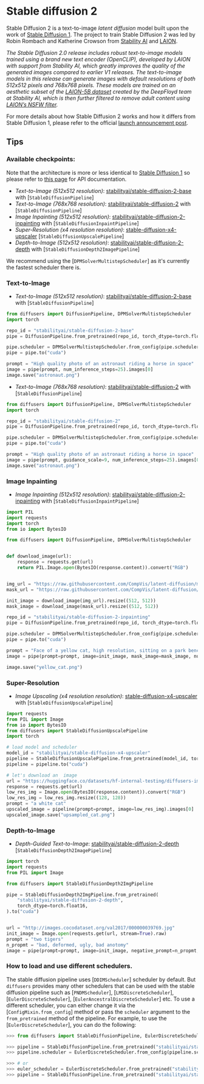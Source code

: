 <!--Copyright 2023 The HuggingFace Team. All rights reserved.

Licensed under the Apache License, Version 2.0 (the "License"); you may not use this file except in compliance with
the License. You may obtain a copy of the License at

http://www.apache.org/licenses/LICENSE-2.0

Unless required by applicable law or agreed to in writing, software distributed under the License is distributed on
an "AS IS" BASIS, WITHOUT WARRANTIES OR CONDITIONS OF ANY KIND, either express or implied. See the License for the
specific language governing permissions and limitations under the License.
-->

# Stable diffusion 2

Stable Diffusion 2 is a text-to-image _latent diffusion_ model built upon the work of [Stable Diffusion 1](https://stability.ai/blog/stable-diffusion-public-release). 
The project to train Stable Diffusion 2 was led by Robin Rombach and Katherine Crowson from [Stability AI](https://stability.ai/) and [LAION](https://laion.ai/).

*The Stable Diffusion 2.0 release includes robust text-to-image models trained using a brand new text encoder (OpenCLIP), developed by LAION with support from Stability AI, which greatly improves the quality of the generated images compared to earlier V1 releases. The text-to-image models in this release can generate images with default resolutions of both 512x512 pixels and 768x768 pixels. 
These models are trained on an aesthetic subset of the [LAION-5B dataset](https://laion.ai/blog/laion-5b/) created by the DeepFloyd team at Stability AI, which is then further filtered to remove adult content using [LAION’s NSFW filter](https://openreview.net/forum?id=M3Y74vmsMcY).*

For more details about how Stable Diffusion 2 works and how it differs from Stable Diffusion 1, please refer to the official [launch announcement post](https://stability.ai/blog/stable-diffusion-v2-release).

## Tips

### Available checkpoints:

Note that the architecture is more or less identical to [Stable Diffusion 1](./stable_diffusion/overview) so please refer to [this page](./stable_diffusion/overview) for API documentation.

- *Text-to-Image (512x512 resolution)*: [stabilityai/stable-diffusion-2-base](https://huggingface.co/stabilityai/stable-diffusion-2-base) with [`StableDiffusionPipeline`]
- *Text-to-Image (768x768 resolution)*: [stabilityai/stable-diffusion-2](https://huggingface.co/stabilityai/stable-diffusion-2) with [`StableDiffusionPipeline`]
- *Image Inpainting (512x512 resolution)*: [stabilityai/stable-diffusion-2-inpainting](https://huggingface.co/stabilityai/stable-diffusion-2-inpainting) with [`StableDiffusionInpaintPipeline`]
- *Super-Resolution (x4 resolution resolution)*: [stable-diffusion-x4-upscaler](https://huggingface.co/stabilityai/stable-diffusion-x4-upscaler) [`StableDiffusionUpscalePipeline`]
- *Depth-to-Image (512x512 resolution)*: [stabilityai/stable-diffusion-2-depth](https://huggingface.co/stabilityai/stable-diffusion-2-depth) with [`StableDiffusionDepth2ImagePipeline`]

We recommend using the [`DPMSolverMultistepScheduler`] as it's currently the fastest scheduler there is.


### Text-to-Image

- *Text-to-Image (512x512 resolution)*: [stabilityai/stable-diffusion-2-base](https://huggingface.co/stabilityai/stable-diffusion-2-base) with [`StableDiffusionPipeline`]

```python
from diffusers import DiffusionPipeline, DPMSolverMultistepScheduler
import torch

repo_id = "stabilityai/stable-diffusion-2-base"
pipe = DiffusionPipeline.from_pretrained(repo_id, torch_dtype=torch.float16, variant="fp16")

pipe.scheduler = DPMSolverMultistepScheduler.from_config(pipe.scheduler.config)
pipe = pipe.to("cuda")

prompt = "High quality photo of an astronaut riding a horse in space"
image = pipe(prompt, num_inference_steps=25).images[0]
image.save("astronaut.png")
```

- *Text-to-Image (768x768 resolution)*: [stabilityai/stable-diffusion-2](https://huggingface.co/stabilityai/stable-diffusion-2) with [`StableDiffusionPipeline`]

```python
from diffusers import DiffusionPipeline, DPMSolverMultistepScheduler
import torch

repo_id = "stabilityai/stable-diffusion-2"
pipe = DiffusionPipeline.from_pretrained(repo_id, torch_dtype=torch.float16, variant="fp16")

pipe.scheduler = DPMSolverMultistepScheduler.from_config(pipe.scheduler.config)
pipe = pipe.to("cuda")

prompt = "High quality photo of an astronaut riding a horse in space"
image = pipe(prompt, guidance_scale=9, num_inference_steps=25).images[0]
image.save("astronaut.png")
```

### Image Inpainting

- *Image Inpainting (512x512 resolution)*: [stabilityai/stable-diffusion-2-inpainting](https://huggingface.co/stabilityai/stable-diffusion-2-inpainting) with [`StableDiffusionInpaintPipeline`]

```python
import PIL
import requests
import torch
from io import BytesIO

from diffusers import DiffusionPipeline, DPMSolverMultistepScheduler


def download_image(url):
    response = requests.get(url)
    return PIL.Image.open(BytesIO(response.content)).convert("RGB")


img_url = "https://raw.githubusercontent.com/CompVis/latent-diffusion/main/data/inpainting_examples/overture-creations-5sI6fQgYIuo.png"
mask_url = "https://raw.githubusercontent.com/CompVis/latent-diffusion/main/data/inpainting_examples/overture-creations-5sI6fQgYIuo_mask.png"

init_image = download_image(img_url).resize((512, 512))
mask_image = download_image(mask_url).resize((512, 512))

repo_id = "stabilityai/stable-diffusion-2-inpainting"
pipe = DiffusionPipeline.from_pretrained(repo_id, torch_dtype=torch.float16, variant="fp16")

pipe.scheduler = DPMSolverMultistepScheduler.from_config(pipe.scheduler.config)
pipe = pipe.to("cuda")

prompt = "Face of a yellow cat, high resolution, sitting on a park bench"
image = pipe(prompt=prompt, image=init_image, mask_image=mask_image, num_inference_steps=25).images[0]

image.save("yellow_cat.png")
```

### Super-Resolution

- *Image Upscaling (x4 resolution resolution)*: [stable-diffusion-x4-upscaler](https://huggingface.co/stabilityai/stable-diffusion-x4-upscaler) with [`StableDiffusionUpscalePipeline`]


```python
import requests
from PIL import Image
from io import BytesIO
from diffusers import StableDiffusionUpscalePipeline
import torch

# load model and scheduler
model_id = "stabilityai/stable-diffusion-x4-upscaler"
pipeline = StableDiffusionUpscalePipeline.from_pretrained(model_id, torch_dtype=torch.float16)
pipeline = pipeline.to("cuda")

# let's download an  image
url = "https://huggingface.co/datasets/hf-internal-testing/diffusers-images/resolve/main/sd2-upscale/low_res_cat.png"
response = requests.get(url)
low_res_img = Image.open(BytesIO(response.content)).convert("RGB")
low_res_img = low_res_img.resize((128, 128))
prompt = "a white cat"
upscaled_image = pipeline(prompt=prompt, image=low_res_img).images[0]
upscaled_image.save("upsampled_cat.png")
```

### Depth-to-Image

- *Depth-Guided Text-to-Image*: [stabilityai/stable-diffusion-2-depth](https://huggingface.co/stabilityai/stable-diffusion-2-depth) [`StableDiffusionDepth2ImagePipeline`]


```python
import torch
import requests
from PIL import Image

from diffusers import StableDiffusionDepth2ImgPipeline

pipe = StableDiffusionDepth2ImgPipeline.from_pretrained(
    "stabilityai/stable-diffusion-2-depth",
    torch_dtype=torch.float16,
).to("cuda")


url = "http://images.cocodataset.org/val2017/000000039769.jpg"
init_image = Image.open(requests.get(url, stream=True).raw)
prompt = "two tigers"
n_propmt = "bad, deformed, ugly, bad anotomy"
image = pipe(prompt=prompt, image=init_image, negative_prompt=n_propmt, strength=0.7).images[0]
```

### How to load and use different schedulers.

The stable diffusion pipeline uses [`DDIMScheduler`] scheduler by default. But `diffusers` provides many other schedulers that can be used with the stable diffusion pipeline such as [`PNDMScheduler`], [`LMSDiscreteScheduler`], [`EulerDiscreteScheduler`], [`EulerAncestralDiscreteScheduler`] etc.
To use a different scheduler, you can either change it via the [`ConfigMixin.from_config`] method or pass the `scheduler` argument to the `from_pretrained` method of the pipeline. For example, to use the [`EulerDiscreteScheduler`], you can do the following:

```python
>>> from diffusers import StableDiffusionPipeline, EulerDiscreteScheduler

>>> pipeline = StableDiffusionPipeline.from_pretrained("stabilityai/stable-diffusion-2")
>>> pipeline.scheduler = EulerDiscreteScheduler.from_config(pipeline.scheduler.config)

>>> # or
>>> euler_scheduler = EulerDiscreteScheduler.from_pretrained("stabilityai/stable-diffusion-2", subfolder="scheduler")
>>> pipeline = StableDiffusionPipeline.from_pretrained("stabilityai/stable-diffusion-2", scheduler=euler_scheduler)
```
